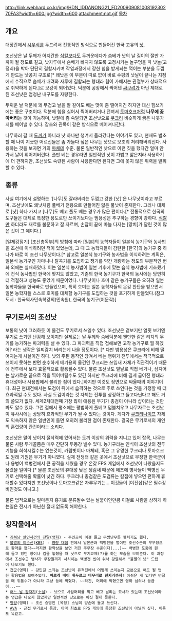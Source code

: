 http://link.webhard.co.kr/img/HDN_IDDANONG21_FD20090908100819230270FA3?width=600.jpg?width=600
attachment:not.gif
[[목차]]
== 개요 ==
대장간에서 [[시우쇠]]를 두드려서 전통적인 방식으로 만들어진 한국 고유의 [[낫]].

조선낫은 날 두께가 어지간한 [[식칼]]보다도 두꺼운데다가 슴베가 낫의 날 길이의 절반 가까이 될 정도로 길고, 낫자루에서 슴베가 빠지지 않도록 고정시키는 놀구멍을 파 낫놀(고정쇠)을 박아 단단히 결합시키며 작업과정에서 강한 힘을 받게되는 꺽이는 부분을 두껍게 만드는 낫공치 구조로[* 왜낫은 이 부분이 따로 없이 바로 수평의 낫날이 끝나는 지점에서 수직으로 슴베가 내려와 자루에 결합되는 형태라 힘이 가해지는 관절부가 상대적으로 취약하게 된다.]로 보강이 되어있다. 덕분에 공장에서 찍어낸 [[싸구려]]가 아닌 제대로 된 조선낫은 엄청난 내구도를 자랑한다.

두꺼운 날 덕분에 꽤 무겁고 날을 잘 갈아도 베는 맛이 좀 떨어지긴 하지만 대신 힘쓰기에는 좋은 구조이다. 덕분에 힘을 실어서 찍어버리거나 던져서 [[토마호크]]처럼 '''나무에 꽂아버리는''' 것이 가능하며, 낫질에 좀 숙달되면 조선낫으로 [[쿠크리]] 비슷하게 굵은 나뭇가지를 베어낼 수 있다. 잡초와 관목이 같은 방식으로 베어져나간다. 

나무하러 갈 때 [[도끼]]가 아니라 낫 하나만 챙겨서 올라갔다는 이야기도 있고, 현재도 벌초할 때 나이 지긋한 어르신들은 좀 가늘다 싶은 나무는 낫으로 모조리 처리해버리신다. 사용하는 것을 보자면 거의 [[마체테]] 수준. 물론 일반적인 낫으로 이런 짓을 했다간 얼마 안가서 날이 휘어져버린다. 풀만 베는 경우라면 일반적인 낫이 가볍고 얇은지라 사용하기에 더 편하지만, 조선낫도 숙련된 사람이 사용한다면 된다면 그에 못지 않은 위력을 발휘할 수 있다.

== 종류 ==
사실 여기에서 설명하는 '[나무]도 잘라버리는 두껍고 강한 [낫]'은 나무낫이라고 부르며, 조선낫에도 왜낫처럼 풀베기 전용으로 만들어진 얇은 풀낫이 존재한다. 그러나 대체로 [낫] 하나 가지고 [나무]도 베고 풀도 베는 경우가 많은 편이다.[* 전통적으로 한국의 도구들은 대체로 특정한 용도로만 쓰이기보다는 범용성은 추구하는 경향이 강하다. [[식칼]]만 하더라도 재료를 불문하고 잘 자르며, 손잡이 끝에 마늘 다지는 [망치]가 달린 것이 많은 것이 그 예이다.]

[일제강점기] [조선총독부]의 방침에 따라 [일본]의 농학자들이 일본식 농기구와 농사법을 조선에 이식하려던 적이 있었는데, 그 때 그 농학자들이 감탄한 [한국]의 농기구 중 하나가 바로 이 조선 나무낫이다.[* 참고로 일본식 농기구와 농사법을 이식하려는 계획은, 일본식 농기구인 가마니나 탈곡기를 도입하고 쟁기를 약간 개량하는 정도의 부분적인 변화 외에는 실패하였다. 이는 일본식 농사법이 일본 기후에 맞는 습식 농사법에 기초했기에 건식 농사법인 한국에 맞지도 않았고, 기존의 한국 농기구가 한국의 농사에는 당연히 더 적절하고 성능도 좋았기 때문이었다. 나무낫이나 호미 같은 농기구들은 오히려 일본 농학자들을 한국빠로 만들었으며, 특히 호미는 일본 농학자들의 온갖 찬탄을 받으면서 일본 농학자들 스스로 호미를 대체할 농기구를 도입하는 것을 포기하게 만들었다.(참고도서 : 한국역사민속학강의(민속원), 한국의 농기구(어문각)]

== 무기로서의 조선낫 ==
보통의 낫이 그러하듯 이 물건도 무기로서 쓰일수 있다. 조선낫은 겉보기만 얼핏 보기엔 무기로 쓰기엔 난감해 보이지만 실제로는 날 두께와 슴베덕분에 왠만한 같은 리치의 무기를 능가하는 파괴력을 낼 수 있다. 그 파괴력을 직접 접해보면 고작 농기구로 뭘 하겠어? 라는 생각은 일찌감치 버리는게 나을 정도이다. [* 다만 범용성은 쿠크리에 비해 떨어지는게 사실이긴 하다. 낫의 주된 동작인 당겨서 베는 행위가 전투에서는 적극적으로 쓰이지 못하는 반면 순수하게 베기용의 물건인 쿠크리는 쓰임새 자체가 직관적이기 때문에 전투에서 보다 효율적으로 활용될수 있다. 물론 조선낫도 밑날로 직접 베거나, 심지어는 날카로운 끝으로 적을 찍어버릴수도 있긴 하지만 쿠크리에 비해 길게 굽어진 형태라 휴대성이나 사용법에서 불리한 점이 있다.]하지만 이것도 정면으로 싸울때의 이야기이다. 최근 현대전에서는 도검이 뒤에서 습격하는 것으로 주로 쓰인다는 것을 가정할 때 더 효과적일 수도 있다. 사실 도검이라는 것 자체는 전투를 상정하고 들고다닌다고 해도 거의 쓸모가 없다. 세계2차대전때 가장 많이 애용된 무기가 총검이 아니라 삽이라는 것만 봐도 알수 있다. 그런 점에서 평소에는 평범하게 풀베고 덤블치우고 나무자르는 조선낫이 유사시에는 상당히 효과적인 무기가 될 수 있다는 것이다. 게다가 [[쿠크리]]나이프 자체도 익숙하지 않은 일반인이 들면 오히려 불리한 점이 존재한다. 결국은 무기로서의 개인의 훈련량이 관건이라는 소리다. 

조선낫은 말이 낫이지 절삭력에 있어서는 도끼 이상의 위력을 지니고 있어 잡목, 나무는 물론 사람 두개골쯤은 매우 간단히 두동강 낼수 있다. 농기구라는 인식이 조선낫의 전투기능을 희석시킬수는 없는것이, 카람빗이나 마체테, 혹은 그 유명한 쿠크리나 토마호크도 원래 기원은 무기가 아니였다. 실제 전쟁터 같은 곳에서 조선낫으로 무장한 한국군이나 용병이 백병전에서 큰 공적을 세웠을 경우 온갖 FPS 게임에서 조선낫이 나왔을지도 몰랐을 일이다.[* 물론 조선낫의 휴대성 낮은 생김새 때문에 애초에 병사들이 백병전 무기로 선택해줄 확률이 낮긴 하다. 쿠크리나 총검같은 도검류는 칼집에 넣으면 편하게 휴대할수 있다지만 조선낫이나 토마호크같은 자루무기는... 이것들이 [야전삽]같은 필수장비인것도 아니고.]

물론 법적으로는 얼마든지 흉기로 분류될수 있는 날붙이인만큼 이걸로 사람을 상하게 하는일은 전시가 아닌한 절대 없도록 해야한다.

== 창작물에서 ==
 * [[김복남 살인사건의 전말]]([[영화]]) - 주인공이 이걸 들고 무쌍난무를 펼치기도 했다.
 * [[불멸의 이순신]]([[KBS]]) - [[명량 대첩]] 편에서 일본군과 백병전을 벌이던 조선수군의 부무장으로 활약을 했다~~라지만 활약상을 보면 거진 주무장 수준이다(...)~~ 백병전 도중에 원래 들고 있던 창이나 검을 놓쳤을 때 낫으로 무기교체(?)를 하는 모습을 보여준다. 이 과정에서 조선수군 병사가 무장들까지 처치하는 백병전 씬이 워낙 강렬해서 "불멸의 낫" 드립이 나오기도 했다.
 * [[천군]](영화) - 강민길 소좌는 조선낫이 유격전에서 어떻게 쓰이는지 교본으로 써도 될 법한 활용법을 보여주었다. '''빠르게 베어 휘두르고 마무리로 던지기까지!''' 아쉬운 게 있다면 던졌을 때 뒤통수가 아니라 그냥 등에 박혔다. ~~하긴, 머리에 박혔으면 영화 심의나 등급이...~~
 * [[어느 날 갑자기]]([[소설]]) - 낫으로 사람머리를 찍고 베고 날리는 묘사가 있는데 조선낫이라는 언급은 나오지 않았지만 일반적인 낫으로는 이짓 절대 못한다. 
 * [[명량]](영화) - 조선 승병인 [옥형] 스님이 양손에 들고 쓰신다.
 * [[AVA]] - 근접 무기로서 등장. 아마 최초로 FPS 게임에 등장한 조선낫이 아닐까 싶다. 이름도 똑같고.
